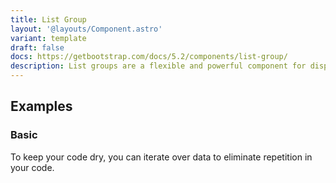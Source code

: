 ```yaml
---
title: List Group
layout: '@layouts/Component.astro'
variant: template
draft: false
docs: https://getbootstrap.com/docs/5.2/components/list-group/
description: List groups are a flexible and powerful component for displaying a series of content. Modify and extend them to support just about any content within.
---
```


## Examples

### Basic

To keep your code dry, you can iterate over data to eliminate repetition in your code.

<Example>
  <Basic slot="component" />
  <Fragment slot="code" set:html={rawBasic} />
</Example>

